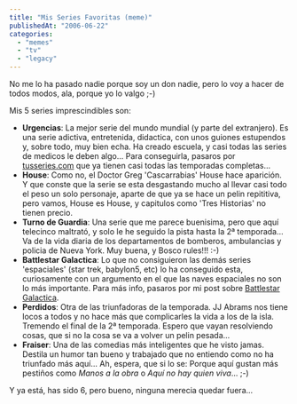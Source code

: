```yaml
---
title: "Mis Series Favoritas (meme)"
publishedAt: "2006-06-22"
categories: 
  - "memes"
  - "tv"
  - "legacy"
---
```


No me lo ha pasado nadie porque soy un don nadie, pero lo voy a hacer de todos modos, ala, porque yo lo valgo ;-)

Mis 5 series imprescindibles son:

- **Urgencias**: La mejor serie del mundo mundial (y parte del extranjero). Es una serie adictiva, entretenida, didactica, con unos guiones estupendos y, sobre todo, muy bien echa. Ha creado escuela, y casi todas las series de medicos le deben algo... Para conseguirla, pasaros por [tusseries.com](http://www.tusseries.com/) que ya tienen casi todas las temporadas completas...
- **House**: Como no, el Doctor Greg 'Cascarrabias' House hace aparición. Y que conste que la serie se esta desgastando mucho al llevar casi todo el peso un solo personaje, aparte de que ya se hace un pelin repititiva, pero vamos, House es House, y capitulos como 'Tres Historias' no tienen precio.
- **Turno de Guardia**: Una serie que me parece buenisima, pero que aquí telecinco maltrató, y solo le he seguido la pista hasta la 2ª temporada... Va de la vida diaria de los departamentos de bomberos, ambulancias y policia de Nueva York. Muy buena, y Bosco rules!!! :-)
- **Battlestar Galactica**: Lo que no consiguieron las demás series 'espaciales' (star trek, babylon5, etc) lo ha conseguido esta, curiosamente con un argumento en el que las naves espaciales no son lo más importante. Para más info, pasaros por mi post sobre [Battlestar Galactica](http://rick.jinlabs.com/archivos/2006/05/29/battlestar-galactica/).
- **Perdidos**: Otra de las triunfadoras de la temporada. JJ Abrams nos tiene locos a todos y no hace más que complicarles la vida a los de la isla. Tremendo el final de la 2ª temporada. Espero que vayan resolviendo cosas, que si no la cosa se va a volver un pelin pesada...
- **Fraiser**: Una de las comedias más inteligentes que he visto jamas. Destila un humor tan bueno y trabajado que no entiendo como no ha triunfado más aquí... Ah, espera, que si lo se: Porque aquí gustan más pestiños como _Manos a la obra_ o _Aquí no hay quien viva_... ;-)

Y ya está, has sido 6, pero bueno, ninguna merecia quedar fuera...
